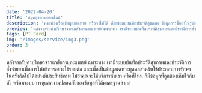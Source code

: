 ```yaml
---
date: '2022-04-20'
title: 'สมุดสุขภาพออนไลน์'
description: 'หายห่วงเรื่องข้อมูลขาดหาย หรือจำไม่ได้ ด้วยระบบบันทึกประวัติสุขภาพ ข้อมูลการซื้อยาในรูปแบบออนไลน์ เพื่อเป็นข้อมูลเฉพาะบุคคลประกอบการให้บริการได้ทุกที่'
preview: 'หลังจากรับคำปรึกษาจากเภสัชกรและแพทย์เฉพาะทาง เรามีระบบบันทึกประวัติสุขภาพและประวัติการสั่งจ่ายยาเพื่อการให้บริการอย่างไร้รอยต่อ และเพื่อเป็นข้อมูลเฉพาะบุคคลสำหรับใช้ประกอบการรักษาในครั้งถัดไปได้อย่างมีประสิทธิภาพ ไม่ว่าคุณจะใช้บริการกับเรา หรือที่ไหน ก็มีข้อมูลที่ถูกต้องเก็บไว้กับตัว พร้อมระบบการดูแลความปลอดภัยของข้อมูลที่ได้มาตรฐานสากล'
tags: [PT Card]
img: '/images/service/img3.png'
order: 3
---
```


หลังจากรับคำปรึกษาจากเภสัชกรและแพทย์เฉพาะทาง เรามีระบบบันทึกประวัติสุขภาพและประวัติการสั่งจ่ายยาเพื่อการให้บริการอย่างไร้รอยต่อ และเพื่อเป็นข้อมูลเฉพาะบุคคลสำหรับใช้ประกอบการรักษาในครั้งถัดไปได้อย่างมีประสิทธิภาพ ไม่ว่าคุณจะใช้บริการกับเรา หรือที่ไหน ก็มีข้อมูลที่ถูกต้องเก็บไว้กับตัว พร้อมระบบการดูแลความปลอดภัยของข้อมูลที่ได้มาตรฐานสากล

